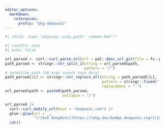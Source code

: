 ```yaml
---
editor_options:
  markdown:
    references:
      prefix: "pkg-deepwiki"
---
```


```r
#| child: !expr "pkgsnip::snip_path('_common.Rmd')"
```

```r
#| results: asis
#| echo: false

url_parsed <- curl::curl_parse_url(url = pal::desc_url_git(file = fs::path_package(package = pkg_name)))
path_parsed <- stringr::str_split_1(string = url_parsed$path,
                                    pattern = "/")
# normalize path (GH orgs cannot have dots)
path_parsed[2L] <- stringr::str_replace_all(string = path_parsed[2L],
                                            pattern = stringr::fixed("."),
                                            replacement = "-")
url_parsed$path <- paste0(path_parsed,
                          collapse = "/")

url_parsed |>
  curl::curl_modify_url(host = "deepwiki.com") |>
  glue::glue(url = _,
             "[![Ask DeepWiki](https://rpkg.dev/badge_deepwiki.svg)]({url})") |>
  cat()
```
